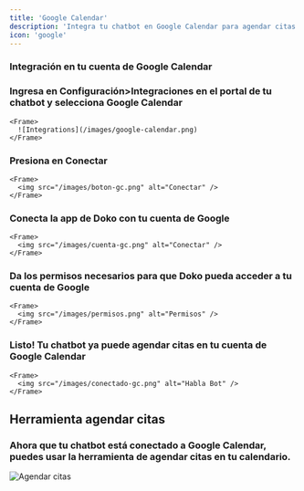 ```yaml
---
title: 'Google Calendar'
description: 'Integra tu chatbot en Google Calendar para agendar citas.'
icon: 'google'
---
```


### Integración en tu cuenta de Google Calendar

<Steps>
  <Step>
    <h3>Ingresa en Configuración>Integraciones en el portal de tu chatbot y selecciona Google Calendar </h3>

    <Frame>
      ![Integrations](/images/google-calendar.png)
    </Frame>
  </Step>

  <Step>
    <h3>Presiona en Conectar</h3>

    <Frame>
      <img src="/images/boton-gc.png" alt="Conectar" />
    </Frame>
  </Step>

  <Step>
    <h3>Conecta la app de Doko con tu cuenta de Google</h3>

    <Frame>
      <img src="/images/cuenta-gc.png" alt="Conectar" />
    </Frame>
  </Step>

  <Step>
    <h3>Da los permisos necesarios para que Doko pueda acceder a tu cuenta de Google</h3>

    <Frame>
      <img src="/images/permisos.png" alt="Permisos" />
    </Frame>
  </Step>

  <Step>
    <h3>Listo! Tu chatbot ya puede agendar citas en tu cuenta de Google Calendar </h3>

    <Frame>
      <img src="/images/conectado-gc.png" alt="Habla Bot" />
    </Frame>
  </Step>
</Steps>

## Herramienta agendar citas

### Ahora que tu chatbot está conectado a Google Calendar, puedes usar la herramienta de agendar citas en tu calendario.

<Frame>
  <img src="/images/agendar-gc.png" alt="Agendar citas" />
</Frame>